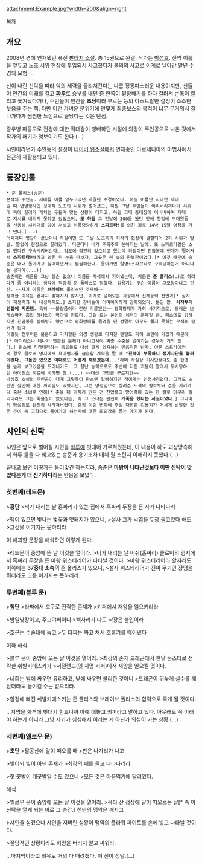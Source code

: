 attachment:Example.jpg?width=200&align=right

[[목차]]
== 개요 ==
2008년 경에 연재됐던 퓨전 [[판타지 소설]]. 총 15권으로 완결. 작가는 [[박성호]]. 전역 이틀을 앞두고 노조 시위 현장에 투입되서 사고쳤다가 불의의 사고로 이계로 날아간 말년 수경의 모험극.

신이 내린 신탁을 따라 악의 세력을 물리쳐간다는 나름 정통파스러운 내용이지만, 신들이 인간의 미래를 걸고 '''[[화투]]'''로 승부를 내던 중 한쪽이 밑장빼기를 하다 걸려서 손목이 잘리고 쫓겨났다거나, 수인들이 인간을 '''초딩'''이라 부르는 등의 아스트랄한 설정이 소소한 웃음을 주는 책. 다만 이런 가벼운 분위기에 안맞게 최종보스의 목적이 너무 무거워서 잘나가다가 찜찜한 느낌으로 끝났다는 것은 단점.

광우병 파동으로 전경에 대한 적대감이 팽배하던 시절에 의경이 주인공으로 나온 것에서 작가의 패기가 엿보이기도 한다.(…)

샤인이라던가 수인등의 설정이 [[네이버 웹소설]]에서 연재중인 아르세니아의 마법사에서 은근히 재활용되고 있다.

== 등장인물 ==
 * 준 폴리스(송준)
 본작의 주인공. 제대를 이틀 앞두고있던 개말년 수경이었다. 하필 이틀만 지나면 제대일 때 연말행사인 성대차 노조의 시위가 벌어졌고, 하필 그날 후임들이 어리버리까다가 시위대 쪽에 끌려가 개처럼 두들겨 맞는 상황이 터지고, 하필 그때 중대장이 어버버하며 제대로 지시를 내리지 못하고 있었으며, '''또 하필''' 그 전날에 [[300]]을 봤던 탓에 홧김에 부대원들을 선동해 시위대를 강에 처넣고 위풍당당하게 '''스파르타!'''를 외친 죄로 14박 15일 영창을 가고 만다.(...)
 어찌저찌 영창이 끝났더니 하필이면 또 그날 노조측과 회사의 협상이 결렬되어 2차 시위가 발발. 짤없이 현장으로 끌려갔다. 더군다나 비가 주룩주룩 쏟아지는 날에. 또 스파르타같은 소릴 했다간 구속시켜버린다는 엄포에 얌전히 있으려고 했는데 하필이면 진압봉에 번개가 떨어져서 '''스파르타아!'''라고 외친 뒤 눈을 떠보자, 그곳은 웬 숲의 한복판이었다.[* 이것 때문에 송준은 내내 돌아가고 싶어하면서도 찜찜해한다. 돌아가면 탈영+스파르타로 구속당하는거 아니냐는 생각에(...)]
 송준이란 이름을 그냥 쓸순 없으니 이름을 즉석에서 지어냈는데, 처음엔 '''준 홈리스'''(…)로 하려다가 좀 아니라는 생각에 적당히 준 폴리스로 정했다. 김용기는 무슨 이름이 그모양이냐고 핀잔. ~~자기 이름은 '''브레이브''' 폴리스인 주제에~~
 정확한 이유는 끝까지 밝혀지지 않지만, 이계로 넘어오는 과정에서 신체능력 전반과[* 심지어 재생력과 독 내성까지도.] 소지한 장비들이 어마어마하게 강화되었다. 본인 왈. '''시작부터 만렙에 지존템'''. 특히 ~~불량품이라 전량 리콜됐던~~ 평화방패가 가히 사기적으로, 드래곤 브레스마저 흠집 하나없이 막아낼 정도다. 그걸 드는 본인의 체력이 문제일 뿐. 평소에도 강하지만 진압봉을 집어넣고 양손으로 평화방패를 들었을 땐 정말로 아무도 뚫지 못하는 무적의 탱커가 된다.
 이렇듯 전투력은 물론이고 거지같은 의경 생활로 다져진 멘탈도 가히 초인에 가깝기 때문에[* 아이리스나 테나가 연관된 문제가 아니고서야 짜증 수준을 넘어가는 경우가 거의 없다.] 평소에 티격태격하는 동료들도 내심 크게 의지하는 믿음직한 남자. 아론 스트라이커의 경우 클로버 영지에서 흑마법사를 급습할 계획을 짤 때 "'''전력이 부족하니 성기사단을 불러야겠다. 그놈만 있으면 이대로도 어떻게 해보겠는데...'''"라며 사실상 기사단보다도 준 한명을 높게 보고있음을 드러내기도. 그 잘난 능력으로도 주변에 더한 괴물이 깔려서 무시당하던 [[아이언스 히로]]에 비하면 참.(...) ~~대신 그만큼 구르지만~~
 박성호 소설의 주인공이 대개 그렇듯이 평소엔 얼빵하지만 적에게는 인정사정없다. 그래도 초반엔 살인에 대한 꺼리낌도 있었지만, 그런 망설임으로 살려준 도적의 칼로부터 준을 지키려다 죽은 소녀로 인해[* 준을 더 미치게 만든 건 진압복의 방어력이 있는 한 칼로 아무리 찔리더라도 그는 죽을일이 없었다는, 즉 그 소녀는 완전히 '''개죽음 했다는 사실이었다'''.] 그나마의 망설임도 완전히 사라져버렸다. 준의 이런 변화에 후일 재회한 김용기가 거세게 반발한 것은 준이 꼭 고향으로 돌아가야 하는지에 대한 회의감을 품는 계기가 된다.

== 샤인의 신탁 ==
샤인은 앞으로 벌어질 시련을 [[화투]]에 빗대어 가르쳐줬는데, 이 내용이 하도 괴상망측해서 화투 룰을 다 꿰고있는 송준과 용기조차 대체 뭔 소린지 이해하지 못했다.(…)

끝나고 보면 어떻게든 들어맞긴 하는지라, 송준은 '''마왕이 나타난것보다 이딴 신탁이 맞았다는게 더 신기하다'''라는 반응을 보였다.

=== 첫번째(레드문) ===
>'''홍단'''
>비가 내리는 날 홍싸리가 있는 집에서 흑싸리 두장을 든 자가 나타나리

>땡이 있으면 빛나는 벛꽃과 멧돼지가 있으니,
>설사 그가 낙엽을 두장 들고있다 해도
>그것을 이기지는 못하리라

이 해괴한 문장을 해석하면 이렇게 된다.

>레드문이 중앙에 뜬 날 이것을 열어라.
>비가 내리는 날 버쉬(홍싸리) 클로버의 영지에서 흑싸리 두장을 든 마왕 위스티리어가 나타날 것이다.
>마왕 위스티리어라 할지라도 이쪽에는 '''37중대 소속의''' 준 폴리스가 있으니,
>설사 위스티리어가 진짜 무기인 장땡을 쥐더라도 그를 이기지는 못하리라.

=== 두번째(블루 문) ===
>'''청단'''
>타짜에서 호구로 전락한 존재가
>키퍼에서 재앙을 일으키리라

>밤일낮장이고, 주고야비이니
>삑사리가 나도 낙장은 불입이라

>호구는 수술대에 눕고
>두 타짜는 짜고 쳐서 호흡기를 떼어낸다

이하 해석.

>블루 문이 중앙에 오는 날 이것을 열어라.
>최강의 존재 드래곤에서 한낱 몬스터로 전락한 쉬발키에스키가
>서덜랜드(옛 지명 키퍼)에서 재앙을 일으킬 것이다.

>너희는 밤에 싸우면 유리하고, 낮에 싸우면 불리한 것이니
>드래곤이 뒤늦게 실수를 깨닫더라도 돌이킬 수는 없으리라.

>함정에 빠진 쉬발키에스키는 준 폴리스와 브레이브 폴리스의 협력으로 죽게 될 것이다.

...지명을 화투에 빗대기 힘드니까 아예 대놓고 키퍼라고 말하고 있다. 아무래도 꼭 이래야 하는게 아니라 그냥 자기가 심심해서 이러는 게 아닌가 의심이 가는 상황.(…)

=== 세번째(옐로우 문) ===
>'''초단'''
>팔공산에 달이 떠오를 때
>판은 나가리가 나고

>빛이되 빛이 아닌 존재가
>최강의 패를 들고 나타나리라

>첫 끗발이 개끗발일 수도 있으니
>모든 것은 마음먹기에 달려있다.

해석

>옐로우 문이 중앙에 오는 날 이것을 열어라.
>옥타 산 정상에 달이 떠오르는 날[* 즉 이 신탁을 열게 되는 바로 그 순간.] 천년의 맹약은 깨지고

>샤인을 섬겼으나 샤인을 저버린 성황이 맹약의 플라워 파이트를 손에 넣고 나타날 것이다.

>절망적인 상황이라도 희망을 버리지 말고 싸워라.

...마지막이라고 비유도 거의 다 때려쳤다. 이 신이 정말.(…)
